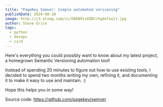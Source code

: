 ```yaml
---
title: "PageKey Semver: Simple automated versioning"
publishDate: 2024-08-30
image: http://i3.ytimg.com/vi/D86N9txOZBY/hqdefault.jpg
author: Steve Grice
tags:
  - python
  - devops
  - cicd
---
```


Here's everything you could possibly want to know about my latest project, a homegrown Semantic Versioning automation tool!

Instead of spending 20 minutes to figure out how to use existing tools, I decided to spend two months writing my own, refining it, and documenting it to make it easy to use and maintain. :)

Hope this helps you in some way!

Source code: https://github.com/pagekey/semver


<BlogYoutubeVideo videoId="D86N9txOZBY" />
